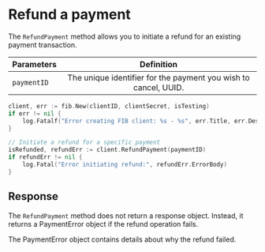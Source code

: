 # Refund a payment

The `RefundPayment` method allows you to initiate a refund for an existing payment transaction.

| Parameters  |                           Definition                            |
| :---------- | :-------------------------------------------------------------: |
| `paymentID` | The unique identifier for the payment you wish to cancel, UUID. |

```go filename="payment.go" copy
client, err := fib.New(clientID, clientSecret, isTesting)
if err != nil {
    log.Fatalf("Error creating FIB client: %s - %s", err.Title, err.Description)
}

// Initiate a refund for a specific payment
isRefunded, refundErr := client.RefundPayment(paymentID)
if refundErr != nil {
    log.Fatal("Error initiating refund:", refundErr.ErrorBody)
}
```

## Response

The `RefundPayment` method does not return a response object. Instead, it returns a PaymentError object if the refund operation fails.

The PaymentError object contains details about why the refund failed.
